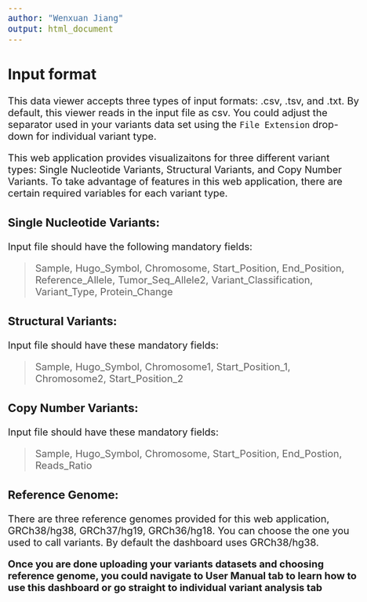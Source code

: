 ```yaml
---
author: "Wenxuan Jiang"
output: html_document
---
```


<!-- ## Circos plot -->

<!-- Four required files: -->

<!-- 1. segment data -->
<!--     - define the outmost track, or chromosome position. GRCh36, 37 and 38 are provided. -->
<!--     - three required fields: chromosome name, start position, end position -->

<!-- 2.  -->

<style type="text/css">
  body{
  font-size: 15pt;
}
</style>

## Input format 

This data viewer accepts three types of input formats: .csv, .tsv, and .txt. By default, this viewer reads in the input file as csv. You could adjust the separator used in your variants data set using the `File Extension` drop-down for individual variant type.

This web application provides visualizaitons for three different variant types: Single Nucleotide Variants, Structural Variants, and Copy Number Variants. To take advantage of features in this web application, there are certain required variables for each variant type. 

### Single Nucleotide Variants:

Input file should have the following mandatory fields:

> Sample, Hugo_Symbol, Chromosome, Start_Position, End_Position, Reference_Allele, Tumor_Seq_Allele2, Variant_Classification, Variant_Type, Protein_Change

### Structural Variants:

Input file should have these mandatory fields:

> Sample, Hugo_Symbol, Chromosome1, Start_Position_1, Chromosome2, Start_Position_2

### Copy Number Variants:

Input file should have these mandatory fields:

> Sample, Hugo_Symbol, Chromosome, Start_Position, End_Postion, Reads_Ratio

### Reference Genome:

There are three reference genomes provided for this web application, GRCh38/hg38, GRCh37/hg19, GRCh36/hg18. You can choose the one you used to call variants. By default the dashboard uses GRCh38/hg38. 


**Once you are done uploading your variants datasets and choosing reference genome, you could navigate to User Manual tab to learn how to use this dashboard or go straight to individual variant analysis tab**
